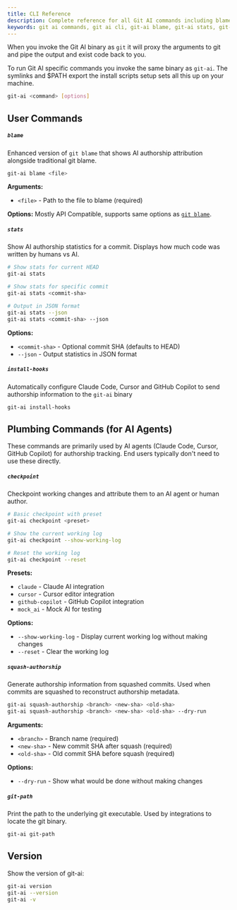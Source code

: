 ```yaml
---
title: CLI Reference
description: Complete reference for all Git AI commands including blame, stats, checkpoint, and install-hooks. Learn the full command-line interface for tracking AI code authorship.
keywords: git ai commands, git ai cli, git-ai blame, git-ai stats, git-ai checkpoint, command reference, git wrapper
---
```


When you invoke the Git AI binary as `git` it will proxy the arguments to git and pipe the output and exist code back to you. 

To run Git AI specific commands you invoke the same binary as `git-ai`. The symlinks and $PATH export the install scripts setup sets all this up on your machine. 

```bash
git-ai <command> [options]
```

## User Commands

##### `blame`

Enhanced version of `git blame` that shows AI authorship attribution alongside traditional git blame.

```bash
git-ai blame <file>
```

**Arguments:**
- `<file>` - Path to the file to blame (required)

**Options:**
Mostly API Compatible, supports same options as [`git blame`](https://git-scm.com/docs/git-blame). 


##### `stats`

Show AI authorship statistics for a commit. Displays how much code was written by humans vs AI.

```bash
# Show stats for current HEAD
git-ai stats

# Show stats for specific commit
git-ai stats <commit-sha>

# Output in JSON format
git-ai stats --json
git-ai stats <commit-sha> --json
```

**Options:**
- `<commit-sha>` - Optional commit SHA (defaults to HEAD)
- `--json` - Output statistics in JSON format


##### `install-hooks`

Automatically configure Claude Code, Cursor and GitHub Copilot to send authorship information to the `git-ai` binary 

```bash
git-ai install-hooks
```


## Plumbing Commands (for AI Agents)

These commands are primarily used by AI agents (Claude Code, Cursor, GitHub Copilot) for authorship tracking. End users typically don't need to use these directly.

##### `checkpoint`

Checkpoint working changes and attribute them to an AI agent or human author.

```bash
# Basic checkpoint with preset
git-ai checkpoint <preset>

# Show the current working log
git-ai checkpoint --show-working-log

# Reset the working log
git-ai checkpoint --reset
```

**Presets:**
- `claude` - Claude AI integration
- `cursor` - Cursor editor integration
- `github-copilot` - GitHub Copilot integration
- `mock_ai` - Mock AI for testing

**Options:**
- `--show-working-log` - Display current working log without making changes
- `--reset` - Clear the working log

##### `squash-authorship`

Generate authorship information from squashed commits. Used when commits are squashed to reconstruct authorship metadata.

```bash
git-ai squash-authorship <branch> <new-sha> <old-sha>
git-ai squash-authorship <branch> <new-sha> <old-sha> --dry-run
```

**Arguments:**
- `<branch>` - Branch name (required)
- `<new-sha>` - New commit SHA after squash (required)
- `<old-sha>` - Old commit SHA before squash (required)

**Options:**
- `--dry-run` - Show what would be done without making changes

##### `git-path`

Print the path to the underlying git executable. Used by integrations to locate the git binary.

```bash
git-ai git-path
```

## Version

Show the version of git-ai:

```bash
git-ai version
git-ai --version
git-ai -v
```

